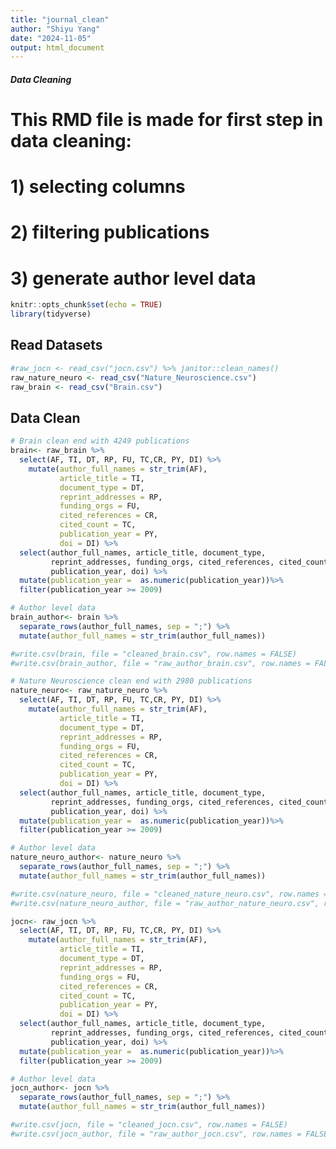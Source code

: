 ```yaml
---
title: "journal_clean"
author: "Shiyu Yang"
date: "2024-11-05"
output: html_document
---
```

##### Data Cleaning ######
# This RMD file is made for first step in data cleaning: 
# 1) selecting columns
# 2) filtering publications
# 3) generate author level data

```r
knitr::opts_chunk$set(echo = TRUE)
library(tidyverse)
```

## Read Datasets
```r
#raw_jocn <- read_csv("jocn.csv") %>% janitor::clean_names() 
raw_nature_neuro <- read_csv("Nature_Neuroscience.csv") 
raw_brain <- read_csv("Brain.csv")
```

## Data Clean
```r
# Brain clean end with 4249 publications
brain<- raw_brain %>% 
  select(AF, TI, DT, RP, FU, TC,CR, PY, DI) %>% 
    mutate(author_full_names = str_trim(AF),
           article_title = TI,
           document_type = DT,
           reprint_addresses = RP,
           funding_orgs = FU,
           cited_references = CR,
           cited_count = TC,
           publication_year = PY,
           doi = DI) %>% 
  select(author_full_names, article_title, document_type, 
         reprint_addresses, funding_orgs, cited_references, cited_count,
         publication_year, doi) %>% 
  mutate(publication_year =  as.numeric(publication_year))%>% 
  filter(publication_year >= 2009) 

# Author level data
brain_author<- brain %>%
  separate_rows(author_full_names, sep = ";") %>%
  mutate(author_full_names = str_trim(author_full_names)) 

#write.csv(brain, file = "cleaned_brain.csv", row.names = FALSE)
#write.csv(brain_author, file = "raw_author_brain.csv", row.names = FALSE)
```

```r
# Nature Neuroscience clean end with 2980 publications
nature_neuro<- raw_nature_neuro %>% 
  select(AF, TI, DT, RP, FU, TC,CR, PY, DI) %>% 
    mutate(author_full_names = str_trim(AF),
           article_title = TI,
           document_type = DT,
           reprint_addresses = RP,
           funding_orgs = FU,
           cited_references = CR,
           cited_count = TC,
           publication_year = PY,
           doi = DI) %>% 
  select(author_full_names, article_title, document_type, 
         reprint_addresses, funding_orgs, cited_references, cited_count,
         publication_year, doi) %>% 
  mutate(publication_year =  as.numeric(publication_year))%>% 
  filter(publication_year >= 2009) 

# Author level data
nature_neuro_author<- nature_neuro %>%
  separate_rows(author_full_names, sep = ";") %>%
  mutate(author_full_names = str_trim(author_full_names)) 

#write.csv(nature_neuro, file = "cleaned_nature_neuro.csv", row.names = FALSE)
#write.csv(nature_neuro_author, file = "raw_author_nature_neuro.csv", row.names = FALSE)
```

```r
jocn<- raw_jocn %>% 
  select(AF, TI, DT, RP, FU, TC,CR, PY, DI) %>% 
    mutate(author_full_names = str_trim(AF),
           article_title = TI,
           document_type = DT,
           reprint_addresses = RP,
           funding_orgs = FU,
           cited_references = CR,
           cited_count = TC,
           publication_year = PY,
           doi = DI) %>% 
  select(author_full_names, article_title, document_type, 
         reprint_addresses, funding_orgs, cited_references, cited_count,
         publication_year, doi) %>% 
  mutate(publication_year =  as.numeric(publication_year))%>% 
  filter(publication_year >= 2009) 

# Author level data
jocn_author<- jocn %>%
  separate_rows(author_full_names, sep = ";") %>%
  mutate(author_full_names = str_trim(author_full_names)) 

#write.csv(jocn, file = "cleaned_jocn.csv", row.names = FALSE)
#write.csv(jocn_author, file = "raw_author_jocn.csv", row.names = FALSE)
```
